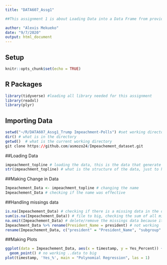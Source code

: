 ```yaml
---
title: "DATA607_Assg1"

##This assignment 1 is about Loading Data into a Data Frame from provided datasets on fivethirtyeight.com: My pick was, "Do Americans Support Impeaching Trump?" Which shows poll of data surveying America opinion's on wheter president Donald Trump should be removed from the office. This dataset account for for each poll's quality, recency and sample size, from Oct. 1, 2019, to Feb. 13, 2020. 

author: "Alexis Mekueko"
date: "9/7/2020"
output: html_document
---
```


## Setup
```r
knitr::opts_chunk$set(echo = TRUE)
```


## R Packages
```r
library(tidyverse) #loading all library needed for this assignment
library(readxl)
library(plyr)
```

## Importing Data
```r
setwd("~/R/DATA607_Assg1_Trump Impeachment-Polls") #set working directory which has imported data frame
dir() # what is in the directory
getwd()  # what is the current working directory
git clone https://github.com/asmozo24/Impeachement_dataset.git

```

##Loading Data
```r
impeachment_topline # loading the data, this is the data that generate the plot
str(impeachment_topline) # what is the structure of the data, just to have a better look
```

##Making Change in Data
```r
Impeachement_Data <- impeachment_topline # changing the name
Impeachement_Data # checking if the name was effective
```

##Handling missings data
```r
is.na(Impeachement_Data) # checking if there is a missing data in the dataset
sum(is.na(Impeachement_Data)) # file to big, checking the sum of all missing data (return is 16 missing data)
na.omit(Impeachement_Data) # delete/remove the missings data because it is an imcomplete observation
Impeachment_Data %>% rename(President_Name = president) # not working 
rename(Impeachement_Data, c("president" = "President_Name", "subgroup" = "Voters", "party" = "Voters_Party", "category_group" = "Voters_Opinion", "modeldate" = "Model_Date", "yes_estimate" = "Yes_Percent", "no_estimate" = "No_Percent")) # Renaming variables
```


##Making Plots
```r

ggplot(data = Impeachement_Data, aes(x = timestamp, y = Yes_Percent)) + 
  geom_point() # no working ..data to big
plot(timestamp, 'Yes_%', main = "Polynomial Regression", las = 1)

```

